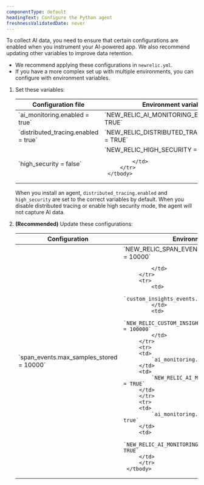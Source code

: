 ```yaml
---
componentType: default
headingText: Configure the Python agent
freshnessValidatedDate: never
---
```


To collect AI data, you need to ensure that certain configurations are enabled when you instrument your AI-powered app. We also recommend updating other variables to improve data retention.

* We recommend applying these configurations in `newrelic.yml`. 
* If you have a more complex set up with multiple environments, you can configure with environment variables.
1. Set these variables:

    <table>
        <thead>
            <tr>
                <th>
                    Configuration file
                </th>
                <th>
                    Environment variable
                </th>
            </tr>
        </thead>
        <tbody>
            <tr>
                <td>
                    `ai_monitoring.enabled = true`
                </td>
                <td>
                    `NEW_RELIC_AI_MONITORING_ENABLED = TRUE`
                </td>
            </tr>
            <tr>
                <td>
                    `distributed_tracing.enabled = true`
                </td>
                <td>
                    `NEW_RELIC_DISTRIBUTED_TRACING_ENABLED = TRUE`
                </td>
            </tr>
            <tr>
                <td>
                    `high_security = false`
                </td>
                <td>
                    `NEW_RELIC_HIGH_SECURITY = FALSE`

                </td>
            </tr>
        </tbody>
    </table>

    When you install an agent, `distributed_tracing.enabled` and `high_security` are set to the correct variables by default. When you disable distributed tracing or enable high security mode, the agent will not capture AI data. 

2. **(Recommended)** Update these configurations: 

    <table>
        <thead>
            <tr>
                <th>
                    Configuration
                </th>
                <th>
                    Environment variable
                </th>
            </tr>
        </thead>
        <tbody>
            <tr>
                <td>
                    `span_events.max_samples_stored = 10000`
                </td>
                <td>
                    `NEW_RELIC_SPAN_EVENTS_MAX_SAMPLES_STORED = 10000`

                </td>
            </tr>
            <tr>
                <td>
                    `custom_insights_events.max_samples_stored = 100000`
                </td>
                <td>
                    `NEW_RELIC_CUSTOM_INSIGHTS_EVENTS_MAX_SAMPLES_STORED = 100000`
                </td>
            </tr>
            <tr>
            <td>
                `ai_monitoring.streaming.enabled = true`
            </td>
            <td>
                `NEW_RELIC_AI_MONITORING_STREAMING_ENABLED = TRUE`
            </td>
            </tr>
            <tr>
            <td>
                `ai_monitoring.record_content.enabled = true`
            </td>
            <td>
                `NEW_RELIC_AI_MONITORING_RECORD_CONTENT_ENABLED = TRUE`
            </td>
            </tr>
        </tbody>
    </table>
